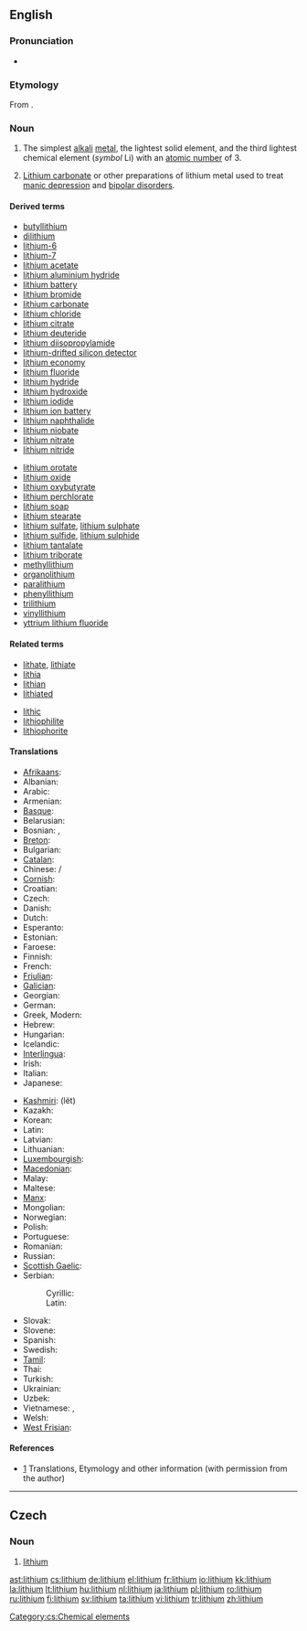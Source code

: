 {{see|Lithium}}
{{wikipedia|Lithium}}
{{wikipedia|Lithium pharmacology}}
==English==
{{elements|Li|helium|He|beryllium|Be}}

===Pronunciation===
* {{IPA|/ˈlɪθiəm/}}

===Etymology===
From {{Gr.}} {{term|sc=Grek|λίθος|tr=lithos||stone|lang=el}}.

===Noun===
{{en-noun|-}}

# {{element}} The simplest [[alkali]] [[metal]], the lightest solid element, and the third lightest chemical element (''symbol'' Li) with an [[atomic number]] of 3.
# {{pharmaceutical drug}} [[lithium carbonate|Lithium carbonate]] or other preparations of lithium metal used to treat [[manic depression]] and [[bipolar disorder]]s.

====Derived terms====
{{rel-top|terms derived from "lithium"}}
* [[butyllithium]]
* [[dilithium]]
* [[lithium-6]]
* [[lithium-7]]
* [[lithium acetate]]
* [[lithium aluminium hydride]]
* [[lithium battery]]
* [[lithium bromide]]
* [[lithium carbonate]]
* [[lithium chloride]]
* [[lithium citrate]]
* [[lithium deuteride]]
* [[lithium diisopropylamide]]
* [[lithium-drifted silicon detector]]
* [[lithium economy]]
* [[lithium fluoride]]
* [[lithium hydride]]
* [[lithium hydroxide]]
* [[lithium iodide]]
* [[lithium ion battery]]
* [[lithium naphthalide]]
* [[lithium niobate]]
* [[lithium nitrate]]
* [[lithium nitride]]
{{rel-mid}}
* [[lithium orotate]]
* [[lithium oxide]]
* [[lithium oxybutyrate]]
* [[lithium perchlorate]]
* [[lithium soap]]
* [[lithium stearate]]
* [[lithium sulfate]], [[lithium sulphate]]
* [[lithium sulfide]], [[lithium sulphide]]
* [[lithium tantalate]]
* [[lithium triborate]]
* [[methyllithium]]
* [[organolithium]]
* [[paralithium]]
* [[phenyllithium]]
* [[trilithium]]
* [[vinyllithium]]
* [[yttrium lithium fluoride]]
{{rel-bottom}}

====Related terms====
{{rel-top|terms related to "lithium"}}
* [[lithate]], [[lithiate]]
* [[lithia]]
* [[lithian]]
* [[lithiated]]
{{rel-mid}}
* [[lithic]]
* [[lithiophilite]]
* [[lithiophorite]]
{{rel-bottom}}

====Translations====
{{trans-top|chemical element}}
* [[Afrikaans]]: {{t-|af|lithium|xs=Afrikaans}}
* Albanian: {{t-|sq|litium|xs=Albanian}}
* Arabic: {{t|ar|ليثيوم|m|tr=líθyum|sc=Arab}}
* Armenian: {{t-|hy|լիթիում|tr=lit‘ium|sc=Hayeren|xs=Armenian}}
* [[Basque]]: {{t|eu|litioa|xs=Basque}}
* Belarusian: {{t|be|лiтый|m|tr=lítyj|sc=Cyrl|xs=Belarusian}}
* Bosnian: {{t-|bs|litij|m}}, {{t-|bs|litijum|m}}
* [[Breton]]: {{t|br|litiom|xs=Breton}}
* Bulgarian: {{t-|bg|литий|m|tr=lítij|sc=Cyrl}}
* [[Catalan]]: {{t-|ca|liti|m}}
* Chinese: {{t-|cmn|鋰|sc=Hani|xs=Mandarin}} / {{t-|cmn|锂|tr=lǐ|sc=Hani|xs=Mandarin}}
* [[Cornish]]: {{t|kw|lythyum|xs=Cornish}}
* Croatian: {{t-|hr|litij|m}}
* Czech: {{t+|cs|lithium|m}}
* Danish: {{t-|da|lithium}}
* Dutch: {{t+|nl|lithium|n}}
* Esperanto: {{t-|eo|litio|xs=Esperanto}}
* Estonian: {{t-|et|liitium}}
* Faroese: {{t-|fo|lithium|xs=Faroese}}
* Finnish: {{t+|fi|litium}}
* French: {{t+|fr|lithium|m}}
* [[Friulian]]: {{tø|fur|liti|xs=Friulian}}
* [[Galician]]: {{t+|gl|litio|xs=Galician}}
* Georgian: {{t|ka|ლითიუმი|tr=litiumi|xs=Georgian}}
* German: {{t+|de|Lithium|n}}
* Greek, Modern: {{t|el|λίθιο|n|tr=líthio|sc=Grek}}
* Hebrew: {{t+|he|ליתיום|tr=lityum|sc=Hebr}}
* Hungarian: {{t|hu|lítium}}
* Icelandic: {{t+|is|litín}}
* [[Interlingua]]: {{t-|ia|lithium|xs=Interlingua}}
* Irish: {{t|ga|litiam|xs=Irish}}
* Italian: {{t+|it|litio|m}}
* Japanese: {{t+|ja|リチウム|tr=richiumu|sc=Jpan}}
{{trans-mid}}
* [[Kashmiri]]: (lët)
* Kazakh: {{t-|kk|литий|tr=litii|sc=Cyrl|xs=Kazakh}}
* Korean: {{t|ko|리튬|tr=rityum|sc=Hang}}
* Latin: {{t+|la|lithium}}
* Latvian: {{t|lv|litijs|xs=Latvian}}
* Lithuanian: {{t+|lt|litis|xs=Lithuanian}}
* [[Luxembourgish]]: {{t-|lb|lithium|xs=Luxembourgish}}
* [[Macedonian]]: {{t|mk|литиум|tr=litium|sc=Cyrl|xs=Macedonian}}
* Malay: {{t-|ms|litium|xs=Malay}}
* Maltese: {{t|mt|litju|xs=Maltese}}
* [[Manx]]: {{t|gv|litçhey|xs=Manx}}
* Mongolian: {{t-|mn|лити|tr=liti|sc=Cyrl|xs=Mongolian}}
* Norwegian: {{t+|no|litium}}
* Polish: {{t+|pl|lit|m}}
* Portuguese: {{t+|pt|lítio|m}}
* Romanian: {{t+|ro|litiu|n}}
* Russian: {{t+|ru|литий|m|tr=lítij|sc=Cyrl}}
* [[Scottish Gaelic]]: {{t|gd|litiam|xs=Scottish Gaelic}}
* Serbian:
*: Cyrillic: {{t|sr|литиjум|m|sc=Cyrl}}
*: Latin: {{t-|sr|litijum|m}}
* Slovak: {{t-|sk|litium}}
* Slovene: {{t+|sl|litij}}
* Spanish: {{t+|es|litio|m}}
* Swedish: {{t+|sv|litium|n}}
* [[Tamil]]: {{t|ta|மென்னியம்|tr=menniyam|xs=Tamil}}
* Thai: {{t|th|ลิเทียม|tr=lithiam|sc=Thai|xs=Thai}}
* Turkish: {{t+|tr|lityum}}
* Ukrainian: {{t|uk|лiтiй|m|tr=lítij|sc=Cyrl|xs=Ukrainian}}
* Uzbek: {{t-|uz|литий|tr=litiy|sc=Cyrl|xs=Uzbek}}
* Vietnamese: {{t-|vi|lithi|xs=Vietnamese}}, {{t-|vi|liti|xs=Vietnamese}}
* Welsh: {{t|cy|lithiwm|xs=Welsh}}
* [[West Frisian]]: {{t-|fy|lithium|xs=West Frisian}}
{{trans-bottom}}

{{trans-top|treatment for mental disorders}}
{{trans-mid}}
{{trans-bottom}}

====References====
* [http://elements.vanderkrogt.net/elem/li.html] Translations, Etymology and other information (with permission from the author)

----

==Czech==

===Noun===
{{infl|cs|noun|g=n}}

# [[#English|lithium]]

[[Category:cs:Chemical elements]]

[[ast:lithium]]
[[cs:lithium]]
[[de:lithium]]
[[el:lithium]]
[[fr:lithium]]
[[io:lithium]]
[[kk:lithium]]
[[la:lithium]]
[[lt:lithium]]
[[hu:lithium]]
[[nl:lithium]]
[[ja:lithium]]
[[pl:lithium]]
[[ro:lithium]]
[[ru:lithium]]
[[fi:lithium]]
[[sv:lithium]]
[[ta:lithium]]
[[vi:lithium]]
[[tr:lithium]]
[[zh:lithium]]